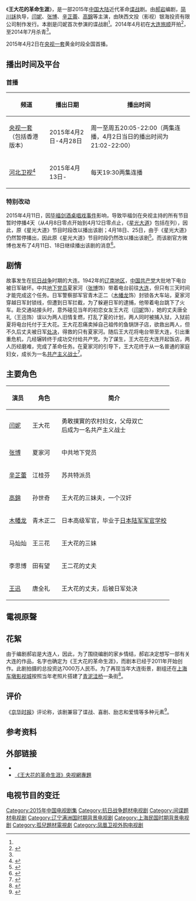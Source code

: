 {{电视节目信息框
| 名称      = 王大花的革命生涯
| 图片      = 王大花的革命生涯.jpg
| 类型      = [[抗战|抗战]]、[[谍战|谍战]]
| 编剧      = [[郝岩|郝岩]]
| 导演      = [[简川訸|简川訸]]
| 主演      = [[闫妮|闫妮]]<br />[[张博_(1982年)|张博]]<br />[[辛芷蕾|辛芷蕾]]<br />[[高錦|高錦]]
| 国家      = {{CHNML}}
| 语言      = [[汉语普通话|汉语普通话]]
| 字幕      = [[简体中文|简体中文]]
| 集数      = 40集
| 每集长度  = 40分钟左右
| 片头曲    = 《关东女》
| 作曲      = 周志勇
| 作词      = 李春
| 演唱      = [[凤凰传奇|凤凰传奇]]
| 片尾曲    = 《无色花》
| 作曲2     = 周志勇
| 作词2     = 李春
| 演唱2     = [[毛阿敏|毛阿敏]]
| 制作年份  = 2014年
| 制片人    = 吴毅
| 外景 = [[辽宁|辽宁]][[大连|大连]][[旅顺|旅顺]]、[[上海|上海]]<ref name="杀青">{{cite news|title=陕文投出品《王大花的革命生涯》上海杀青|url=http://www.shanwentou.com.cn/shwt/yingshi/zonghe/2014-07-29/2227.html|publisher=陕文投集团官网|date=2014-07-22|accessdate=2015年4月16日|deadurl=yes|archiveurl=https://web.archive.org/web/20150327084105/http://www.shanwentou.com.cn/shwt/yingshi/zonghe/2014-07-29/2227.html|archivedate=2015-03-27}}</ref>
| 制作公司  = 陕西文投（影视）银海投资有限公司
| 电视网    = [[中国中央电视台综合频道|央视一套]]（包括香港版本）
| 图像制式  = [[SDTV|SDTV]]（[[576i|576i]]）、[[HDTV|HDTV]]（[[1080i|1080i]]）
| 声音制式  = 立体声
| 播出国家  = {{CHNML}}
| 开始      = 2015年4月2日
| 结束      = 4月28日
| 前作      = 《[[别让我看见|别让我看见]]》
| 续作      = 《[[于无声处|于无声处]]》
}}

《'''王大花的革命生涯'''》，是一部2015年[[中国大陆|中国大陆]]近代革命[[谍战|谍战]]剧。由[[郝岩|郝岩]]编剧，[[简川訸|简川訸]]执导，[[闫妮|闫妮]]、[[张博_(1982年)|张博]]、[[辛芷蕾|辛芷蕾]]、[[高錦|高錦]]等主演，由陕西文投（影视）银海投资有限公司制作发行。本剧是闫妮首次参演的谍战剧<ref name="sohu"/>。2014年4月初在[[大连|大连]][[旅顺|旅顺]]开拍<ref>{{cite news|title=《王大花的革命生涯》开拍 闫妮被赞“天才型演员”|url=http://news.xinhuanet.com/ent/2014-05/21/c_126529582.htm|publisher=新华网|date=2014年5月21日|accessdate=2015年4月17日|archive-date=2014年5月24日|archive-url=https://web.archive.org/web/20140524120558/http://news.xinhuanet.com/ent/2014-05/21/c_126529582.htm|dead-url=no}}</ref>，至2014年7月杀青<ref name="杀青"/>。

<!--由于各种原因，原定于1月5日在北京影视台地面播出的《王大花的革命生涯》临时取消-->2015年4月2日在[[中国中央电视台综合频道|央视一套]]黄金时段全国首播。

==播出时间及平台==
===首播===
{| class="wikitable"
|-
! 频道 !! 播出日期 !! 播出时间
|-
| [[中国中央电视台综合频道|央视一套]]（包括香港版本） || 2015年4月2日-4月28日 || 周一至周五20:05-22:00（两集连播，4月2日当日的播出时间为21:02-22:00）
|-
| [[河北卫视|河北卫视]]<ref>{{cite news|title=《王大花的革命生涯》热播 闫妮另类吐槽假结婚|url=http://ent.qq.com/a/20150417/020457.htm#p=1|publisher=腾讯娱乐|date=2015-04-17|accessdate=2015年4月17日|archive-date=2017-01-14|archive-url=https://web.archive.org/web/20170114173447/http://ent.qq.com/a/20150417/020457.htm#p=1|dead-url=no}}</ref> || 2015年4月13日- || 每天19:30两集连播
|}

===特别改动===
2015年4月11日，因[[毕福剑酒桌唱戏事件|毕福剑酒桌唱戏事件]]影响，导致毕福剑在央视主持的所有节目暂时停播4天（从4月8日零点开始到4月12日零点止，《[[星光大道_(央视节目)|星光大道]]》包括在列），因此，原《星光大道》节目时段改以播出该剧；4月18日、25日，由于《星光大道》仍然暂停播出，因此原《星光大道》节目时段仍然改以播出该剧<ref>{{cite news|title=央视节目时间表|url=http://tv.cntv.cn/epg|accessdate=2015年4月15日|newspaper=央视网|date=2015年4月15日|archive-date=2015年2月17日|archive-url=https://web.archive.org/web/20150217022829/http://tv.cntv.cn/epg|dead-url=yes}}</ref>。而该剧官方微博也发布了4月11日、18日继续播出该剧的消息<ref>{{cite news|title=王大花的革命生涯的微博|url=http://www.weibo.com/5147560464/CcKzRgDol?from=page_1002065147560464_profile&wvr=6&mod=weibotime|accessdate=2015年4月16日|newspaper=新浪微博|date=2015年4月11日|archive-date=2020年4月17日|archive-url=https://web.archive.org/web/20200417032939/https://www.weibo.com/5147560464/CcKzRgDol?from=page_1002065147560464_profile&wvr=6&mod=weibotime|dead-url=no}}</ref>。

==剧情==
故事发生在[[抗日战争|抗日战争]]时期的大连。1942年的[[辽南地区|辽南地区]]，[[中国共产党|中国共产党]]大批地下电台被日军破坏。中共[[地下党员|地下党员]]夏家河（[[张博|张博]]饰）带着电台前往[[大连|大连]]，但只有三天时间才能完成这个任务。日军警察部军官青木正二（[[木幡龙|木幡龙]]饰）封锁各大车站，夏家河穿越日军封锁线，但遭到日军拦截，为了躲避日军的逮捕，他带着电台跳下了火车。赴交通站接头时，意外碰见当年的初恋女友王大花（[[闫妮|闫妮]]饰），她的丈夫唐全礼（王迅饰）误以为两人旧情复燃，打乱了夏的计划，两人同时被捕入狱，入狱前夏将电台托付于王大花。王大花忍痛卖掉自己祖传的鱼锅饼子店，欲救出两人，但不久后丈夫被日军[[处决|处决]]，得救的只有夏家河。随后王大花将电台带至大连，引出重重危机，几经辗转终于成功交付给共产党。为了谋生，王大花在大连开起饭店，两人历经磨难，完成了革命任务。在夏家河的引导下，王大花终于从一名普通的家庭妇女，成长为一名[[共产主义战士|共产主义战士]]<ref>{{cite news|title=电视剧拍摄制作备案公示表|url=http://dsj.sarft.gov.cn/tims/site/views/applications/note/noteTable.shanty?id=014211b001cf2c114028e4a041a5dcc8|publisher=国家新闻出版广电总局|date=|accessdate=2015年4月17日|archive-url=https://web.archive.org/web/20140914170555/http://dsj.sarft.gov.cn/tims/site/views/applications/note/noteTable.shanty?id=014211b001cf2c114028e4a041a5dcc8|archive-date=2014年9月14日|dead-url=yes}}</ref>。

==主要角色==
{| class="wikitable"
|-
! 演员 !! 角色 !! 简介
|-
| [[闫妮|闫妮]] || 王大花 ||勇敢撲實的农村妇女，父母双亡<br>后成为一名共产主义战士 
|-
| [[张博_(1982年)|张博]] || 夏家河 || 中共地下党员
|-
| [[辛芷蕾|辛芷蕾]] || 江桂芬 || 苏共特派员
|-
| [[高錦|高錦]] || 孙世奇 || 王大花的三妹夫，一个汉奸
|-
| [[木幡龙|木幡龙]] || 青木正二 || 日本高级军官，毕业于[[日本陆军军官学校|日本陆军军官学校]]
|-
| 马灿灿 || 王三花 || 王大花的三妹
|-
| 李思博 || 田有望 || 王二花的丈夫
|-
| [[王迅_(演员)|王迅]] || 唐全礼 || 王大花的丈夫，后被日军处决
|}

==電視原聲==
{{Tracklist
| total_length =
| extra_column = 演唱者
| title1 =《关东女》 
| note1 =片头曲
| music1 =周志勇
| lyrics1 =李春
| arranger1 =
| producer1 = 
| extra1   =凤凰传奇
| title2 =《无色花》 
| note2 = 片尾曲
| music2 =周志勇
| lyrics2 =李春
| arranger2 =
| producer2 = 
| extra2   =毛阿敏
}}

==花絮==
由于编剧郝岩是大连人，因此，为了围绕编剧的家乡情结，郝岩决定想写一部有关大连的作品，名字也确定为《王大花的革命生涯》，而剧本已经于2011年开始创作。此剧拍摄的总投资达7000万人民币。为了再现当年大连街景，剧组还在[[上海车墩影视城|上海车墩影视城]]按照当年老照片搭建了[[青泥洼桥|青泥洼桥]]一条街<ref>{{cite news|title=顶尖团队打造“王大花”斥重金搭建老“青泥洼”(组图)|url=http://roll.sohu.com/20140404/n397737559.shtml|publisher=搜狐|date=2014年4月4日|accessdate=2015年4月17日|archive-date=2020年4月17日|archive-url=https://web.archive.org/web/20200417032928/http://roll.sohu.com/20140404/n397737559.shtml|dead-url=no}}</ref>。

==评价==
《[[京华时报|京华时报]]》评论称，该剧兼容了谍战、喜剧、励志和爱情等多种元素<ref>{{cite news|title=谍战剧终于有了喜剧类型|url=http://epaper.jinghua.cn/html/2015-04/07/content_187421.htm|publisher=京华时报|date=2015年4月7日|accessdate=2015年4月17日|deadurl=yes|archiveurl=https://web.archive.org/web/20160304200041/http://epaper.jinghua.cn/html/2015-04/07/content_187421.htm|archivedate=2016年3月4日}}</ref>。

==参考资料==
{{reflist}}

==外部链接==
*{{Sinaweibo|5147560464}}
*[https://web.archive.org/web/20150428072257/http://dianshiju.cntv.cn/special/wdhdgmsy/wangdahua/ 《王大花的革命生涯》央视網專題]

==电视节目的变迁==
{{電視節目的變遷
|電視台   = {{flagicon|CHN}} [[中国中央电视台综合频道|央视一套]] 第一特约剧场
|播放檔次 =周一至周五20:05两集连播<br>4月11日、18日、25日临时增加档次播出<br>4月23日因播出《2014中国好书》暂停播出
|節目名稱 =王大花的革命生涯<br />（2015年4月2日－4月28日）
|上一節目 = [[别让我看见|别让我看见]]<br />（2015年3月9日－4月2日）
|下一節目 = [[于无声处|于无声处]]<br>（2015年4月28日－5月24日）
}}

{{央视一套电视剧}}
{{DEFAULTSORT:Wang}}
[[Category:2015年中国电视剧集|Category:2015年中国电视剧集]]
[[Category:抗日战争题材电视剧|Category:抗日战争题材电视剧]]
[[Category:间谍题材电视剧|Category:间谍题材电视剧]]
[[Category:辽宁满洲国时期背景电视剧|Category:辽宁满洲国时期背景电视剧]]
[[Category:上海民国时期背景电视剧|Category:上海民国时期背景电视剧]]
[[Category:孤兒題材電視劇|Category:孤兒題材電視劇]]
[[Category:凤凰卫视外购电视剧|Category:凤凰卫视外购电视剧]]